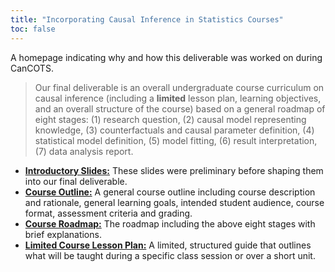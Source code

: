 ```yaml
---
title: "Incorporating Causal Inference in Statistics Courses"
toc: false
---
```


A homepage indicating why and how this deliverable was worked on during CanCOTS. 

> Our final deliverable is an overall undergraduate course curriculum on causal inference (including a **limited** lesson plan, learning objectives, and an overall structure of the course) based on a general roadmap of eight stages: (1) research question, (2) causal model representing knowledge, (3) counterfactuals and causal parameter definition, (4) statistical model definition, (5) model fitting, (6) result interpretation, (7) data analysis report. 

- **[Introductory Slides:](website/01-intro-slides.qmd#sec-intro)** These slides were preliminary before shaping them into our final deliverable.
- **[Course Outline:](website/02-course-outline.qmd#sec-course-outline)** A general course outline including course description and rationale, general learning goals, intended student audience, course format, assessment criteria and grading.
- **[Course Roadmap:](website/03-course-roadmap.qmd#sec-course-roadmap)** The roadmap including the above eight stages with brief explanations.
- **[Limited Course Lesson Plan:](website/04-course-lesson-plan.qmd#sec-course-lesson-plan)** A limited, structured guide that outlines what will be taught during a specific class session or over a short unit.
